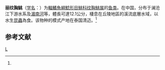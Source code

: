 {{Speciesbox 
| genus = Glyptothorax
| species = lampris
| status = LC
| status_system = IUCN3.1
| authority = (Fowler, 1934)<ref name='id6648'>{{cite web| url =http://www.bioinfo.cn/db05/BjdwSpecies.php?action=view&id=6648| title =丽纹胸鮡| work =《中国动物物种编目数据库》| publisher =中国科学院微生物研究所| author =中国科学院动物研究所| accessdate =2009-04-11| deadurl =yes| archiveurl =https://web.archive.org/web/20160305095616/http://www.bioinfo.cn/db05/BjdwSpecies.php?action=view&id=6648| archivedate =2016-03-05}}</ref>
}}

'''丽纹胸鮡'''（[[学名|学名]]：{{lang|la|''Glyptothorax lampris''}}）为[[輻鰭魚綱|輻鰭魚綱]][[鯰形目|鯰形目]][[鮡科|鮡科]][[纹胸鮡属|纹胸鮡属]]的[[鱼类|鱼类]]。在中国，分布于澜沧江下游水系及[[湄南河|湄南河]]等，體長可達12.1公分，棲息在丘陵地區的溪流底層水域，以水生[[昆蟲|昆蟲]]為食。该物种的模式产地在泰国清迈。<ref name='id6648'/>

== 参考文献 ==
{{reflist}}

{{Wikispecies|Glyptothorax lampris}}
{{Taxonbar|from=Q3760336}}

[[Category:纹胸鮡属|L]]


{{鯰形目小作品}}